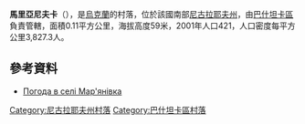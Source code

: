 {{coord|47|16|47|N|32|21|28|E|scale:100000|display=title}}

'''馬里亞尼夫卡'''（{{lang-uk|Мар'янівка}}），是[[烏克蘭|烏克蘭]]的村落，位於該國南部[[尼古拉耶夫州|尼古拉耶夫州]]，由[[巴什坦卡區|巴什坦卡區]]負責管轄，面積0.11平方公里，海拔高度59米，2001年人口421，人口密度每平方公里3,827.3人。

==參考資料==
* [http://weather.in.ua/ua/nikolaevskaja/15057 Погода в селі Мар'янівка] {{Wayback|url=http://weather.in.ua/ua/nikolaevskaja/15057 |date=20160607064012 }}

[[Category:尼古拉耶夫州村落|Category:尼古拉耶夫州村落]]
[[Category:巴什坦卡區村落|Category:巴什坦卡區村落]]


{{Mykolaiv-geo-stub}}